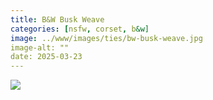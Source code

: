 ```yaml
---
title: B&W Busk Weave
categories: [nsfw, corset, b&w]
image: ../www/images/ties/bw-busk-weave.jpg
image-alt: ""
date: 2025-03-23
---
```



![](../www/images/ties/bw-busk-weave.jpg)

